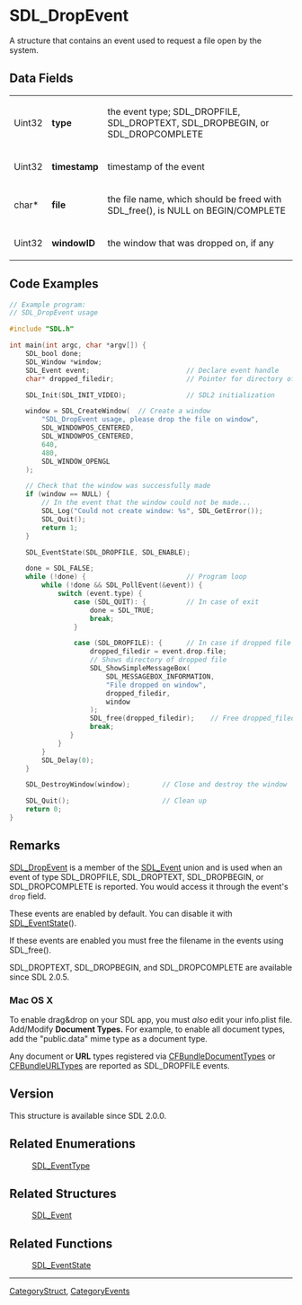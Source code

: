 = SDL_DropEvent =
A structure that contains an event used to request a file open by the system.


== Data Fields ==
{|
|Uint32
|'''type'''
|the event type; SDL_DROPFILE, SDL_DROPTEXT, SDL_DROPBEGIN, or SDL_DROPCOMPLETE
|-
|Uint32
|'''timestamp'''
|timestamp of the event
|-
|char*
|'''file'''
|the file name, which should be freed with SDL_free(), is NULL on BEGIN/COMPLETE
|-
|Uint32
|'''windowID'''
|the window that was dropped on, if any
|}

== Code Examples ==
<syntaxhighlight lang='c++'>
// Example program:
// SDL_DropEvent usage

#include "SDL.h"

int main(int argc, char *argv[]) {
    SDL_bool done;
    SDL_Window *window;
    SDL_Event event;                        // Declare event handle
    char* dropped_filedir;                  // Pointer for directory of dropped file

    SDL_Init(SDL_INIT_VIDEO);               // SDL2 initialization

    window = SDL_CreateWindow(  // Create a window
        "SDL_DropEvent usage, please drop the file on window",
        SDL_WINDOWPOS_CENTERED,
        SDL_WINDOWPOS_CENTERED,
        640,
        480,
        SDL_WINDOW_OPENGL
    );

    // Check that the window was successfully made
    if (window == NULL) {
        // In the event that the window could not be made...
        SDL_Log("Could not create window: %s", SDL_GetError());
        SDL_Quit();
        return 1;
    }

    SDL_EventState(SDL_DROPFILE, SDL_ENABLE);

    done = SDL_FALSE;
    while (!done) {                         // Program loop
        while (!done && SDL_PollEvent(&event)) {
            switch (event.type) {
                case (SDL_QUIT): {          // In case of exit
                    done = SDL_TRUE;
                    break;
                }

                case (SDL_DROPFILE): {      // In case if dropped file
                    dropped_filedir = event.drop.file;
                    // Shows directory of dropped file
                    SDL_ShowSimpleMessageBox(
                        SDL_MESSAGEBOX_INFORMATION,
                        "File dropped on window",
                        dropped_filedir,
                        window
                    );
                    SDL_free(dropped_filedir);    // Free dropped_filedir memory
                    break;
               }
            }
        }
        SDL_Delay(0);
    }

    SDL_DestroyWindow(window);        // Close and destroy the window

    SDL_Quit();                       // Clean up
    return 0;
}
</syntaxhighlight>

== Remarks ==
[[SDL_DropEvent]] is a member of the [[SDL_Event]] union and is used when an event of type SDL_DROPFILE, SDL_DROPTEXT, SDL_DROPBEGIN, or SDL_DROPCOMPLETE is reported.  You would access it through the event's <code>drop</code> field.

These events are enabled by default.  You can disable it with [[SDL_EventState]]().

If these events are enabled you must free the filename in the events using SDL_free().

SDL_DROPTEXT, SDL_DROPBEGIN, and SDL_DROPCOMPLETE are available since SDL 2.0.5.

=== Mac OS X ===
To enable drag&drop on your SDL app, you must ''also'' edit your info.plist file. Add/Modify '''Document Types.''' For example, to enable all document types, add the "public.data" mime type as a document type.

Any document or '''URL''' types registered via [https://developer.apple.com/documentation/bundleresources/information_property_list/cfbundledocumenttypes CFBundleDocumentTypes] or [https://developer.apple.com/documentation/bundleresources/information_property_list/cfbundleurltypes CFBundleURLTypes] are reported as SDL_DROPFILE events.

== Version ==
This structure is available since SDL 2.0.0.


== Related Enumerations ==
:[[SDL_EventType]]

== Related Structures ==
:[[SDL_Event]]

== Related Functions ==
:[[SDL_EventState]]

----
[[CategoryStruct]], [[CategoryEvents]]

